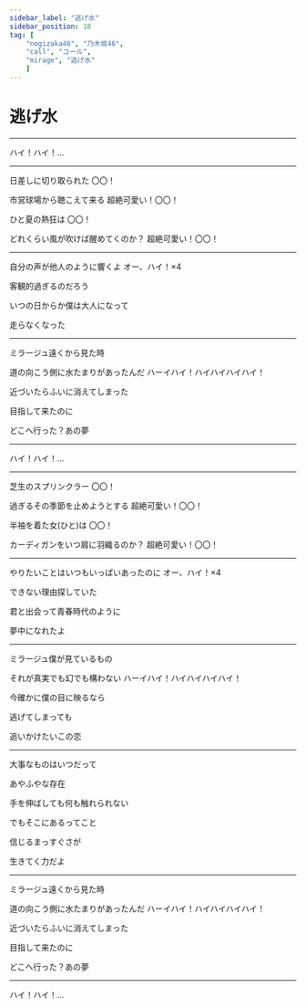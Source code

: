 ```yaml
---
sidebar_label: "逃げ水"
sidebar_position: 18
tag: [
    "nogizaka46", "乃木坂46",
    "call", "コール",
    "mirage", "逃げ水"
    ]
---
```


# 逃げ水

---

<CallHighlight>ハイ！ハイ！…</CallHighlight>

---


日差しに切り取られた  <CallHighlight>〇〇！</CallHighlight>

市営球場から聴こえて来る  <CallHighlight>超絶可愛い！〇〇！</CallHighlight>

ひと夏の熱狂は  <CallHighlight>〇〇！</CallHighlight>

どれくらい風が吹けば醒めてくのか？  <CallHighlight>超絶可愛い！〇〇！</CallHighlight>

---

自分の声が他人のように響くよ <CallHighlight>オー、ハイ！×4</CallHighlight>

客観的過ぎるのだろう

いつの日からか僕は大人になって

走らなくなった

---

ミラージュ遠くから見た時

道の向こう側に水たまりがあったんだ  <CallHighlight>ハーイハイ！ハイハイハイハイ！</CallHighlight>

近づいたらふいに消えてしまった

目指して来たのに

どこへ行った？あの夢

---

<CallHighlight>ハイ！ハイ！…</CallHighlight>

---

芝生のスプリンクラー  <CallHighlight>〇〇！</CallHighlight>

過ぎるその季節を止めようとする  <CallHighlight>超絶可愛い！〇〇！</CallHighlight>

半袖を着た女(ひと)は  <CallHighlight>〇〇！</CallHighlight>

カーディガンをいつ肩に羽織るのか？  <CallHighlight>超絶可愛い！〇〇！</CallHighlight>

---

やりたいことはいつもいっぱいあったのに  <CallHighlight>オー、ハイ！×4</CallHighlight>

できない理由探していた

君と出会って青春時代のように

夢中になれたよ

---

ミラージュ僕が見ているもの

それが真実でも幻でも構わない  <CallHighlight>ハーイハイ！ハイハイハイハイ！</CallHighlight>

今確かに僕の目に映るなら

逃げてしまっても

追いかけたいこの恋

--- 

大事なものはいつだって

あやふやな存在

手を伸ばしても何も触れられない

でもそこにあるってこと

信じるまっすぐさが

生きてく力だよ

---

ミラージュ遠くから見た時

道の向こう側に水たまりがあったんだ  <CallHighlight>ハーイハイ！ハイハイハイハイ！</CallHighlight>

近づいたらふいに消えてしまった

目指して来たのに

どこへ行った？あの夢

---

<CallHighlight>ハイ！ハイ！…</CallHighlight>
